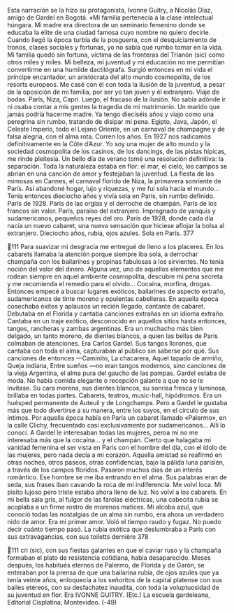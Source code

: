 Esta narración se la hizo su protagonista, Ivonne Guitry, a Nicolás Díaz,
amigo de Gardel en Bogotá.
«Mi familia pertenecía a la clase intelectual húngara. Mi madre era directora
de un seminario femenino donde se educaba la élite de una ciudad famosa cuyo
nombre no quiero decirle. Cuando llegó la época turbia de la posguerra, con el
desquiciamiento de tronos, clases sociales y fortunas, yo no sabía qué rumbo
tomar en la vida. Mi familia quedó sin fortuna, víctima de las fronteras del
Trianón (sic) como otros miles y miles. Mi belleza, mi juventud y mi educación
no me permitían convertirme en una humilde dactilógrafa. Surgió entonces en
mi vida el príncipe encantador, un aristócrata del alto mundo cosmopolita, de los
resorts europeos. Me casé con él con toda la ilusión de la juventud, a pesar de la
oposición de mi familia, por ser yo tan joven y él extranjero.
Viaje de bodas. París, Niza, Capri. Luego, el fracaso de la ilusión. No sabía
adónde ir ni osaba contar a mis gentes la tragedia de mi matrimonio. Un marido
que jamás podría hacerme madre. Ya tengo dieciséis años y viajo como una
peregrina sin rumbo, tratando de disipar mi pena. Egipto, Java, Japón, el Celeste
Imperio, todo el Lejano Oriente, en un carnaval de champagne y de falsa alegría,
con el alma rota.
Corren los años. En 1927 nos radicamos definitivamente en la Côte d’Azur. Yo
soy una mujer de alto mundo y la sociedad cosmopolita de los casinos, de los
dancings, de las pistas hípicas, me rinde pleitesía.
Un bello día de verano tomé una resolución definitiva: la separación. Toda la
naturaleza estaba en flor: el mar, el cielo, los campos se abrían en una canción de
amor y festejaban la juventud.
La fiesta de las mimosas en Cannes, el carnaval florido de Niza, la primavera
sonriente de París. Así abandoné hogar, lujo y riquezas, y me fui sola hacia el
mundo...
Tenía entonces dieciocho años y vivía sola en París, sin rumbo definido. París
de 1928. París de las orgías y el derroche de champán. París de los francos sin
valor. París, paraíso del extranjero. Impregnado de yanquis y sudamericanos,
pequeños reyes del oro. París de 1928, donde cada día nacía un nuevo cabaret,
una nueva sensación que hiciese aflojar la bolsa al extranjero.
Dieciocho años, rubia, ojos azules. Sola en París.
377

111
Para suavizar mi desgracia me entregué de lleno a los placeres. En los cabarets
llamaba la atención porque siempre iba sola, a derrochar champaña con los
bailarines y propinas fabulosas a los sirvientes. No tenía noción del valor del
dinero.
Alguna vez, uno de aquellos elementos que me rodean siempre en aquel
ambiente cosmopolita, descubre mi pena secreta y me recomienda el remedio
para el olvido... Cocaína, morfina, drogas. Entonces empecé a buscar lugares
exóticos, bailarines de aspecto extraño, sudamericanos de tinte moreno y
opulentas cabelleras.
En aquella época cosechaba éxitos y aplausos un recién llegado, cantante de
cabaret. Debutaba en el Florida y cantaba canciones extrañas en un idioma
extraño.
Cantaba en un traje exótico, desconocido en aquellos sitios hasta entonces,
tangos, rancheras y zambas argentinas. Era un muchacho más bien delgado, un
tanto moreno, de dientes blancos, a quien las bellas de París colmaban de
atenciones. Era Carlos Gardel. Sus tangos llorones, que cantaba con toda el alma,
capturaban al público sin saberse por qué. Sus canciones de entonces —Caminito,
La chacarera, Aquel tapado de armiño, Queja indiana, Entre sueños —no eran tangos
modernos, sino canciones de la vieja Argentina, el alma pura del gaucho de las
pampas. Gardel estaba de moda. No había comida elegante o recepción galante a
que no se le invitase. Su cara morena, sus dientes blancos, su sonrisa fresca y
luminosa, brillaba en todas partes. Cabarets, teatros, music-hall, hipódromos. Era
un huésped permanente de Auteuil y de Longchamps.
Pero a Gardel le gustaba más que todo divertirse a su manera, entre los suyos,
en el círculo de sus íntimos.
Por aquella época había en París un cabaret llamado «Palermo», en la calle
Clichy, frecuentado casi exclusivamente por sudamericanos... Allí lo conocí. A
Gardel le interesaban todas las mujeres, peroa mí no me interesaba más que la
cocaína... y el champán. Cierto que halagaba mi vanidad femenina el ser vista en
París con el hombre del día, con el ídolo de las mujeres, pero nada decía a mi
corazón.
Aquella amistad se reafirmó en otras noches, otros paseos, otras confidencias,
bajo la pálida luna parisién, a través de los campos floridos. Pasaron muchos días
de un interés romántico. Ese hombre se me iba entrando en el alma. Sus palabras
eran de seda, sus frases iban cavando la roca de mi indiferencia. Me volví loca.
Mi pisito lujoso pero triste estaba ahora lleno de luz. No volví a los cabarets. En
mi bella sala gris, al fulgor de las farolas eléctricas, una cabecita rubia se acoplaba
a un firme rostro de morenos matices. Mi alcoba azul, que conoció todas las
nostalgias de un alma sin rumbo, era ahora un verdadero nido de amor. Era mi
primer amor.
Voló el tiempo raudo y fugaz. No puedo decir cuánto tiempo pasó. La rubia
exótica que deslumbraba a París con sus extravagancias, con sus toiletts dernière
378

111
cri (sic), con sus fiestas galantes en que el caviar ruso y la champaña formaban el
plato de resistencia cotidiana, había desaparecido.
Meses después, los habitués eternos de Palermo, de Florida y de Garón, se
enteraban por la prensa de que una bailarina rubia, de ojos azules que ya tenía
veinte años, enloquecía a los señoritos de la capital platense con sus bailes
etéreos, con su desfachatez inaudita, con toda la voluptuosidad de su juventud
en flor.
Era IVONNE GUITRY.
(Etc.)
La escuela gardeleana,
Editorial Cisplatina, Montevideo.
(-49)
